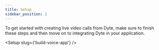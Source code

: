 ```yaml
---
title: Setup
sidebar_position: 2
---
```


To get started with creating live video calls from Dyte, make sure to finish these steps and then move on to integrating Dyte in your application.


<Setup slug={'build-voice-app'} />

<Head>
  <title>Setup Guide</title>
  <html className="custom-list" />
</Head>
